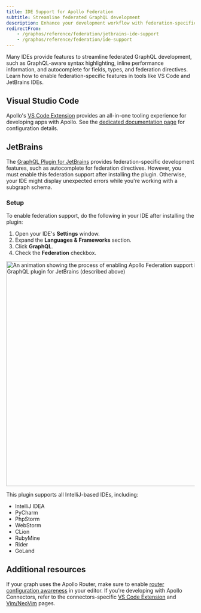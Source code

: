 ```yaml
---
title: IDE Support for Apollo Federation
subtitle: Streamline federated GraphQL development
description: Enhance your development workflow with federation-specific features in VSCode and IntelliJ-based IDEs.
redirectFrom:
    - /graphos/reference/federation/jetbrains-ide-support
    - /graphos/reference/federation/ide-support
---
```


Many IDEs provide features to streamline federated GraphQL development, such as GraphQL-aware syntax highlighting, inline performance information, and autocomplete for fields, types, and federation directives. Learn how to enable federation-specific features in tools like VS Code and JetBrains IDEs.

## Visual Studio Code

Apollo's [VS Code Extension](https://marketplace.visualstudio.com/items?itemName=apollographql.vscode-apollo) provides an all-in-one tooling experience for developing apps with Apollo. See the [dedicated documentation page](/vs-code-extension) for configuration details.

## JetBrains

The [GraphQL Plugin for JetBrains](https://plugins.jetbrains.com/plugin/8097-graphql/) provides federation-specific development features, such as autocomplete for federation directives. However, you must enable this federation support after installing the plugin. Otherwise, your IDE might display unexpected errors while you're working with a subgraph schema.

### Setup

To enable federation support, do the following in your IDE after installing the plugin:

1. Open your IDE's **Settings** window.
2. Expand the **Languages & Frameworks** section.
3. Click **GraphQL**.
4. Check the **Federation** checkbox.

<img
    class="screenshot"
    alt="An animation showing the process of enabling Apollo Federation support in the GraphQL plugin for JetBrains (described above)"
    src="../../images/JetBrains-plugin.webp"
    width="600"
/>

This plugin supports all IntelliJ-based IDEs, including:

- IntelliJ IDEA
- PyCharm
- PhpStorm
- WebStorm
- CLion
- RubyMine
- Rider
- GoLand

## Additional resources

If your graph uses the Apollo Router, make sure to enable [router configuration awareness](/graphos/reference/router/configuration#configuration-awareness-in-your-text-editor) in your editor.
If you're developing with Apollo Connectors, refer to the connectors-specific [VS Code Extension](/graphos/schema-design/connectors/vs-code) and [Vim/NeoVim](/graphos/schema-design/connectors/vim) pages.
